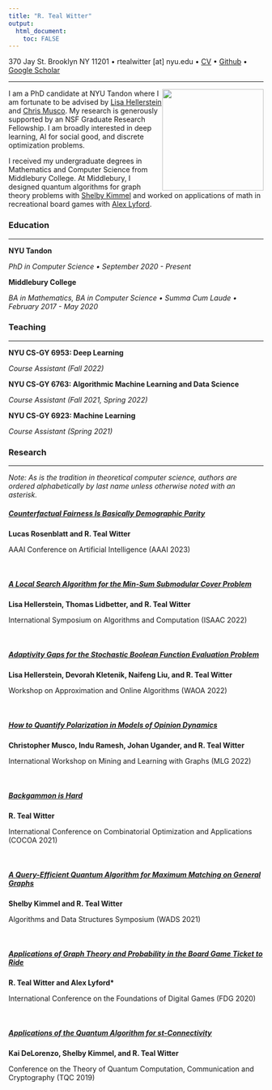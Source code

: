 ```yaml
---
title: "R. Teal Witter"
output: 
  html_document:
    toc: FALSE
---
```


370 Jay St. Brooklyn NY 11201 • rtealwitter [at] nyu.edu • [CV](files/cv.pdf) • [Github](https://github.com/rtealwitter) • [Google Scholar](https://scholar.google.com/citations?user=B2hIq-cAAAAJ&hl=en)

___ 

<img src="files/headshot.jpeg" style="float: right" width="200" />
I am a PhD candidate at NYU Tandon where I am fortunate to be advised 
by [Lisa Hellerstein](https://cse.engineering.nyu.edu/~hstein/) and [Chris Musco](https://www.chrismusco.com/). 
My research is generously supported by an NSF Graduate Research Fellowship. 
I am broadly interested in deep learning, AI for social good, and discrete optimization problems.

I received my undergraduate degrees in Mathematics and Computer Science from Middlebury College.
At Middlebury, I designed quantum algorithms for graph theory problems with [Shelby Kimmel](http://shelbykimmel.com/)
and worked on applications of math in recreational board games with [Alex Lyford](https://www.middlebury.edu/academics/math/faculty/node/550503).

### Education

--- 

**NYU Tandon**

*PhD in Computer Science • September 2020 - Present*

**Middlebury College**

*BA in Mathematics, BA in Computer Science • Summa Cum Laude • February 2017 - May 2020*


### Teaching

---

**NYU CS-GY 6953: Deep Learning**

*Course Assistant (Fall 2022)*

**NYU CS-GY 6763: Algorithmic Machine Learning and Data Science**

*Course Assistant (Fall 2021, Spring 2022)*

**NYU CS-GY 6923: Machine Learning**

*Course Assistant (Spring 2021)*

### Research

---

*Note: As is the tradition in theoretical computer science, authors are ordered alphabetically by last name unless otherwise noted with an asterisk.*

##### [Counterfactual Fairness Is Basically Demographic Parity](https://arxiv.org/abs/2208.03843)

**Lucas Rosenblatt and R. Teal Witter**

AAAI Conference on Artificial Intelligence (AAAI 2023)

<br/>

##### [A Local Search Algorithm for the Min-Sum Submodular Cover Problem](https://arxiv.org/abs/2209.03054)

**Lisa Hellerstein, Thomas Lidbetter, and R. Teal Witter **

International Symposium on Algorithms and Computation (ISAAC 2022)

<br/>

##### [Adaptivity Gaps for the Stochastic Boolean Function Evaluation Problem](https://arxiv.org/abs/2208.03810)

**Lisa Hellerstein, Devorah Kletenik, Naifeng Liu, and R. Teal Witter **

Workshop on Approximation and Online Algorithms (WAOA 2022)

<br/>

##### [How to Quantify Polarization in Models of Opinion Dynamics](https://arxiv.org/abs/2110.11981)

**Christopher Musco, Indu Ramesh, Johan Ugander, and R. Teal Witter**

International Workshop on Mining and Learning with Graphs (MLG 2022)

<br/>


##### [Backgammon is Hard](https://arxiv.org/abs/2106.16172)

**R. Teal Witter**

International Conference on Combinatorial Optimization and Applications (COCOA 2021)

<br/>

##### [A Query-Efficient Quantum Algorithm for Maximum Matching on General Graphs](https://arxiv.org/abs/2010.02324)

**Shelby Kimmel and R. Teal Witter**

Algorithms and Data Structures Symposium (WADS 2021)

<br/>

##### [Applications of Graph Theory and Probability in the Board Game Ticket to Ride](https://dl.acm.org/doi/10.1145/3402942.3402963)

**R. Teal Witter and Alex Lyford\* **

International Conference on the Foundations of Digital Games (FDG 2020)

<br/>

##### [Applications of the Quantum Algorithm for st-Connectivity](https://arxiv.org/abs/1904.05995)

**Kai DeLorenzo, Shelby Kimmel, and R. Teal Witter**

Conference on the Theory of Quantum Computation, Communication and Cryptography (TQC 2019)

<br/>
